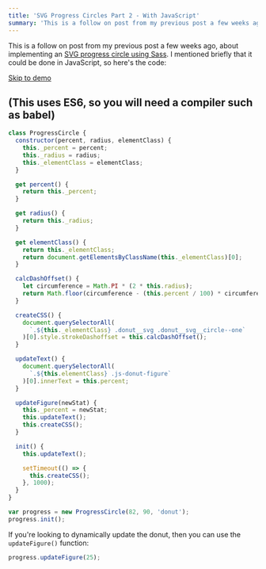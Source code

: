 ```yaml
---
title: 'SVG Progress Circles Part 2 - With JavaScript'
summary: 'This is a follow on post from my previous post a few weeks ago, about implementing an SVG progress'
---
```


This is a follow on post from my previous post a few weeks ago, about implementing an [SVG progress circle using Sass](/posts/pure-svg-progress-circles/). I mentioned briefly that it could be done in JavaScript, so here's the code:

[Skip to demo](http://codepen.io/alexpate/pen/wGxVZd)

## (This uses ES6, so you will need a compiler such as babel)

```javascript
class ProgressCircle {
  constructor(percent, radius, elementClass) {
    this._percent = percent;
    this._radius = radius;
    this._elementClass = elementClass;
  }

  get percent() {
    return this._percent;
  }

  get radius() {
    return this._radius;
  }

  get elementClass() {
    return this._elementClass;
    return document.getElementsByClassName(this._elementClass)[0];
  }

  calcDashOffset() {
    let circumference = Math.PI * (2 * this.radius);
    return Math.floor(circumference - (this.percent / 100) * circumference);
  }

  createCSS() {
    document.querySelectorAll(
      `.${this._elementClass} .donut__svg .donut__svg__circle--one`
    )[0].style.strokeDashoffset = this.calcDashOffset();
  }

  updateText() {
    document.querySelectorAll(
      `.${this.elementClass} .js-donut-figure`
    )[0].innerText = this.percent;
  }

  updateFigure(newStat) {
    this._percent = newStat;
    this.updateText();
    this.createCSS();
  }

  init() {
    this.updateText();

    setTimeout(() => {
      this.createCSS();
    }, 1000);
  }
}

var progress = new ProgressCircle(82, 90, 'donut');
progress.init();
```

If you're looking to dynamically update the donut, then you can use the `updateFigure()` function:

```javascript
progress.updateFigure(25);
```

